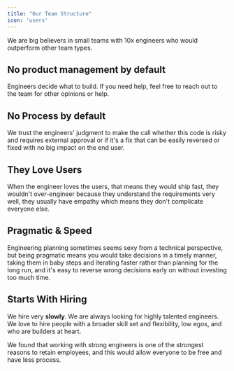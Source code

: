 ```yaml
---
title: "Our Team Structure" 
icon: 'users'
---
```


We are big believers in small teams with 10x engineers who would outperform other team types.

## No product management by default

Engineers decide what to build. If you need help, feel free to reach out to the team for other opinions or help. 

## No Process by default

We trust the engineers' judgment to make the call whether this code is risky and requires external approval or if it's a fix that can be easily reversed or fixed with no big impact on the end user.

## They Love Users

When the engineer loves the users, that means they would ship fast, they wouldn't over-engineer because they understand the requirements very well, they usually have empathy which means they don't complicate everyone else.

## Pragmatic & Speed

Engineering planning sometimes seems sexy from a technical perspective, but being pragmatic means you would take decisions in a timely manner, taking them in baby steps and iterating faster rather than planning for the long run, and it's easy to reverse wrong decisions early on without investing too much time. 

## Starts With Hiring

We hire very **slowly**. We are always looking for highly talented engineers. We love to hire people with a broader skill set and flexibility, low egos, and who are builders at heart.

We found that working with strong engineers is one of the strongest reasons to retain employees, and this would allow everyone to be free and have less process.
